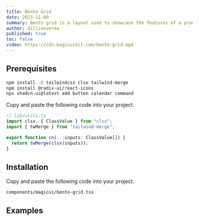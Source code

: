 ```yaml
---
title: Bento Grid
date: 2023-11-09
summary: Bento grid is a layout used to showcase the features of a product in a simple and elegant way.
author: dillionverma
published: true
toc: false
video: https://cdn.magicuikit.com/bento-grid.mp4
---
```


<ComponentPreview name="bento-demo" />

<Steps>

<Step>

## Prerequisites

```bash
npm install -D tailwindcss clsx tailwind-merge
npm install @radix-ui/react-icons
npx shadcn-ui@latest add button calendar command
```

Copy and paste the following code into your project.

```typescript
// lib/utils.ts
import clsx, { ClassValue } from "clsx";
import { twMerge } from "tailwind-merge";

export function cn(...inputs: ClassValue[]) {
  return twMerge(clsx(inputs));
}
```

</Step>

<Step>

## Installation

Copy and paste the following code into your project.

```text
components/magicui/bento-grid.tsx
```

<ComponentSource name="bento-grid" />

</Step>

</Steps>

## Examples

<ComponentPreview name="bento-demo-vertical" />
